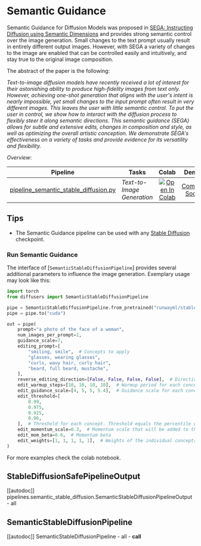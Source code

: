 <!--Copyright 2023 The HuggingFace Team. All rights reserved.

Licensed under the Apache License, Version 2.0 (the "License"); you may not use this file except in compliance with
the License. You may obtain a copy of the License at

http://www.apache.org/licenses/LICENSE-2.0

Unless required by applicable law or agreed to in writing, software distributed under the License is distributed on
an "AS IS" BASIS, WITHOUT WARRANTIES OR CONDITIONS OF ANY KIND, either express or implied. See the License for the
specific language governing permissions and limitations under the License.
-->

# Semantic Guidance

Semantic Guidance for Diffusion Models was proposed in [SEGA: Instructing Diffusion using Semantic Dimensions](https://arxiv.org/abs/2301.12247) and provides strong semantic control over the image generation.
Small changes to the text prompt usually result in entirely different output images. However, with SEGA a variety of changes to the image are enabled that can be controlled easily and intuitively, and stay true to the original image composition.

The abstract of the paper is the following:

*Text-to-image diffusion models have recently received a lot of interest for their astonishing ability to produce high-fidelity images from text only. However, achieving one-shot generation that aligns with the user's intent is nearly impossible, yet small changes to the input prompt often result in very different images. This leaves the user with little semantic control. To put the user in control, we show how to interact with the diffusion process to flexibly steer it along semantic directions. This semantic guidance (SEGA) allows for subtle and extensive edits, changes in composition and style, as well as optimizing the overall artistic conception. We demonstrate SEGA's effectiveness on a variety of tasks and provide evidence for its versatility and flexibility.*


*Overview*:

| Pipeline | Tasks | Colab | Demo
|---|---|:---:|:---:|
| [pipeline_semantic_stable_diffusion.py](https://github.com/huggingface/diffusers/blob/main/src/diffusers/pipelines/semantic_stable_diffusion/pipeline_semantic_stable_diffusion) | *Text-to-Image Generation* |  [![Open In Colab](https://colab.research.google.com/assets/colab-badge.svg)](https://colab.research.google.com/github/ml-research/semantic-image-editing/blob/main/examples/SemanticGuidance.ipynb) | [Coming Soon](https://huggingface.co/AIML-TUDA)

## Tips

- The Semantic Guidance pipeline can be used with any [Stable Diffusion](./api/pipelines/stable_diffusion/text2img) checkpoint.

### Run Semantic Guidance

The interface of [`SemanticStableDiffusionPipeline`] provides several additional parameters to influence the image generation.
Exemplary usage may look like this:

```python
import torch
from diffusers import SemanticStableDiffusionPipeline

pipe = SemanticStableDiffusionPipeline.from_pretrained("runwayml/stable-diffusion-v1-5", torch_dtype=torch.float16)
pipe = pipe.to("cuda")

out = pipe(
    prompt="a photo of the face of a woman",
    num_images_per_prompt=1,
    guidance_scale=7,
    editing_prompt=[
        "smiling, smile",  # Concepts to apply
        "glasses, wearing glasses",
        "curls, wavy hair, curly hair",
        "beard, full beard, mustache",
    ],
    reverse_editing_direction=[False, False, False, False],  # Direction of guidance i.e. increase all concepts
    edit_warmup_steps=[10, 10, 10, 10],  # Warmup period for each concept
    edit_guidance_scale=[4, 5, 5, 5.4],  # Guidance scale for each concept
    edit_threshold=[
        0.99,
        0.975,
        0.925,
        0.96,
    ],  # Threshold for each concept. Threshold equals the percentile of the latent space that will be discarded. I.e. threshold=0.99 uses 1% of the latent dimensions
    edit_momentum_scale=0.3,  # Momentum scale that will be added to the latent guidance
    edit_mom_beta=0.6,  # Momentum beta
    edit_weights=[1, 1, 1, 1, 1],  # Weights of the individual concepts against each other
)
```

For more examples check the colab notebook.

## StableDiffusionSafePipelineOutput
[[autodoc]] pipelines.semantic_stable_diffusion.SemanticStableDiffusionPipelineOutput
	- all

## SemanticStableDiffusionPipeline
[[autodoc]] SemanticStableDiffusionPipeline
	- all
	- __call__
